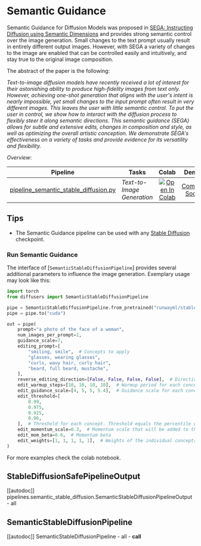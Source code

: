 <!--Copyright 2023 The HuggingFace Team. All rights reserved.

Licensed under the Apache License, Version 2.0 (the "License"); you may not use this file except in compliance with
the License. You may obtain a copy of the License at

http://www.apache.org/licenses/LICENSE-2.0

Unless required by applicable law or agreed to in writing, software distributed under the License is distributed on
an "AS IS" BASIS, WITHOUT WARRANTIES OR CONDITIONS OF ANY KIND, either express or implied. See the License for the
specific language governing permissions and limitations under the License.
-->

# Semantic Guidance

Semantic Guidance for Diffusion Models was proposed in [SEGA: Instructing Diffusion using Semantic Dimensions](https://arxiv.org/abs/2301.12247) and provides strong semantic control over the image generation.
Small changes to the text prompt usually result in entirely different output images. However, with SEGA a variety of changes to the image are enabled that can be controlled easily and intuitively, and stay true to the original image composition.

The abstract of the paper is the following:

*Text-to-image diffusion models have recently received a lot of interest for their astonishing ability to produce high-fidelity images from text only. However, achieving one-shot generation that aligns with the user's intent is nearly impossible, yet small changes to the input prompt often result in very different images. This leaves the user with little semantic control. To put the user in control, we show how to interact with the diffusion process to flexibly steer it along semantic directions. This semantic guidance (SEGA) allows for subtle and extensive edits, changes in composition and style, as well as optimizing the overall artistic conception. We demonstrate SEGA's effectiveness on a variety of tasks and provide evidence for its versatility and flexibility.*


*Overview*:

| Pipeline | Tasks | Colab | Demo
|---|---|:---:|:---:|
| [pipeline_semantic_stable_diffusion.py](https://github.com/huggingface/diffusers/blob/main/src/diffusers/pipelines/semantic_stable_diffusion/pipeline_semantic_stable_diffusion) | *Text-to-Image Generation* |  [![Open In Colab](https://colab.research.google.com/assets/colab-badge.svg)](https://colab.research.google.com/github/ml-research/semantic-image-editing/blob/main/examples/SemanticGuidance.ipynb) | [Coming Soon](https://huggingface.co/AIML-TUDA)

## Tips

- The Semantic Guidance pipeline can be used with any [Stable Diffusion](./api/pipelines/stable_diffusion/text2img) checkpoint.

### Run Semantic Guidance

The interface of [`SemanticStableDiffusionPipeline`] provides several additional parameters to influence the image generation.
Exemplary usage may look like this:

```python
import torch
from diffusers import SemanticStableDiffusionPipeline

pipe = SemanticStableDiffusionPipeline.from_pretrained("runwayml/stable-diffusion-v1-5", torch_dtype=torch.float16)
pipe = pipe.to("cuda")

out = pipe(
    prompt="a photo of the face of a woman",
    num_images_per_prompt=1,
    guidance_scale=7,
    editing_prompt=[
        "smiling, smile",  # Concepts to apply
        "glasses, wearing glasses",
        "curls, wavy hair, curly hair",
        "beard, full beard, mustache",
    ],
    reverse_editing_direction=[False, False, False, False],  # Direction of guidance i.e. increase all concepts
    edit_warmup_steps=[10, 10, 10, 10],  # Warmup period for each concept
    edit_guidance_scale=[4, 5, 5, 5.4],  # Guidance scale for each concept
    edit_threshold=[
        0.99,
        0.975,
        0.925,
        0.96,
    ],  # Threshold for each concept. Threshold equals the percentile of the latent space that will be discarded. I.e. threshold=0.99 uses 1% of the latent dimensions
    edit_momentum_scale=0.3,  # Momentum scale that will be added to the latent guidance
    edit_mom_beta=0.6,  # Momentum beta
    edit_weights=[1, 1, 1, 1, 1],  # Weights of the individual concepts against each other
)
```

For more examples check the colab notebook.

## StableDiffusionSafePipelineOutput
[[autodoc]] pipelines.semantic_stable_diffusion.SemanticStableDiffusionPipelineOutput
	- all

## SemanticStableDiffusionPipeline
[[autodoc]] SemanticStableDiffusionPipeline
	- all
	- __call__
